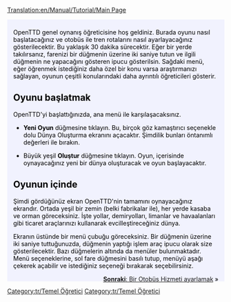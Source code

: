 [[Translation:en/Manual/Tutorial/Main Page]]

{{en/Manual/Tutorial/Tabs|5|1
|en/Öğretici|1. Başlangıç<!--
-->|tr/Manual/Tutorial/Otobüsler|2. Otobüsler<!--
-->|tr/Manual/Tutorial/Trenler|3. Trenler<!--
-->|tr/Manual/Tutorial/Uçaklar|4. Uçaklar<!--
-->|tr/Manual/Tutorial/Sonuç|5. Sonuç}}
<div style="padding:.5em 1em 1em 1em; border-top:none; background-color:#f1f2fe; color:#000;">
{{tr/Manual/Tutorial/Öğretici}}
[[Category:tr/Temel Öğretici]]
OpenTTD genel oynanış öğreticisine hoş geldiniz. Burada oyunu nasıl başlatacağınız ve otobüs ile tren rotalarını nasıl ayarlayacağınız gösterilecektir. Bu yaklaşık 30 dakika sürecektir. Eğer bir yerde takılırsanız, farenizi bir düğmenin üzerine iki saniye tutun ve ilgili düğmenin ne yapacağını gösteren ipucu gösterilsin. Sağdaki menü, eğer öğrenmek istediğiniz daha özel bir konu varsa araştırmanızı sağlayan, oyunun çeşitli konularındaki daha ayrıntılı öğreticileri gösterir.
==Oyunu başlatmak==
{{en/Manual/Phototable|[[File:en/Manual/Base Set/Industries/Main menu new game.png|Ana menü]]|OpenTTD ana menüsü|center}}
OpenTTD'yi başlattığınızda, ana menü ile karşılaşacaksınız.

*'''Yeni Oyun''' düğmesine tıklayın. Bu, birçok göz kamaştırıcı seçenekle dolu Dünya Oluşturma ekranını açacaktır. Şimdilik bunları öntanımlı değerleri ile bırakın. 
{{en/Manual/Phototable|[[File:en/Manual/Worldgenerationdialog.png|Dünya Oluşturma penceresi]]|Dünya Oluşturma penceresi. Üstteki dört resim, iklimi değiştirmenizi sağlar. Bu öğretici için tüm seçenekleri olduğu gibi bırakacağız.|center}}

*Büyük yeşil '''Oluştur''' düğmesine tıklayın. Oyun, içerisinde oynayacağınız yeni bir dünya oluşturacak ve oyun başlayacaktır.

==Oyunun içinde==
{{en/Manual/Phototable|[[File:en/Manual/Tutorial/Aftergamestart.png|başladıktan sonra]]|Oyun başladıktan hemen sonra.|right}}
Şimdi gördüğünüz ekran OpenTTD'nin tamamını oynayacağınız ekrandır. Ortada yeşil bir zemin (belki fabrikalar ile), her yerde kasaba ve orman göreceksiniz. İşte yollar, demiryolları, limanlar ve havaalanları gibi ticaret araçlarınızı kullanarak evcilleştireceğiniz dünya. 

Ekranın üstünde bir menü çubuğu göreceksiniz. Bir düğmenin üzerine iki saniye tuttuğunuzda, düğmenin yaptığı işlem araç ipucu olarak size gösterilecektir. Bazı düğmelerin altında da menüler bulunmaktadır. Menü seçeneklerine, sol fare düğmesini basılı tutup, menüyü aşağı çekerek açabilir ve istediğiniz seçeneği bırakarak seçebilirsiniz.
<br style="clear:both;">


<span style="float: right">[[tr/Manual/Tutorial/Otobüsler|'''Sonraki''': Bir Otobüs Hizmeti ayarlamak]] &raquo;</span>
</div>
[[Category:tr/Temel Öğretici]]